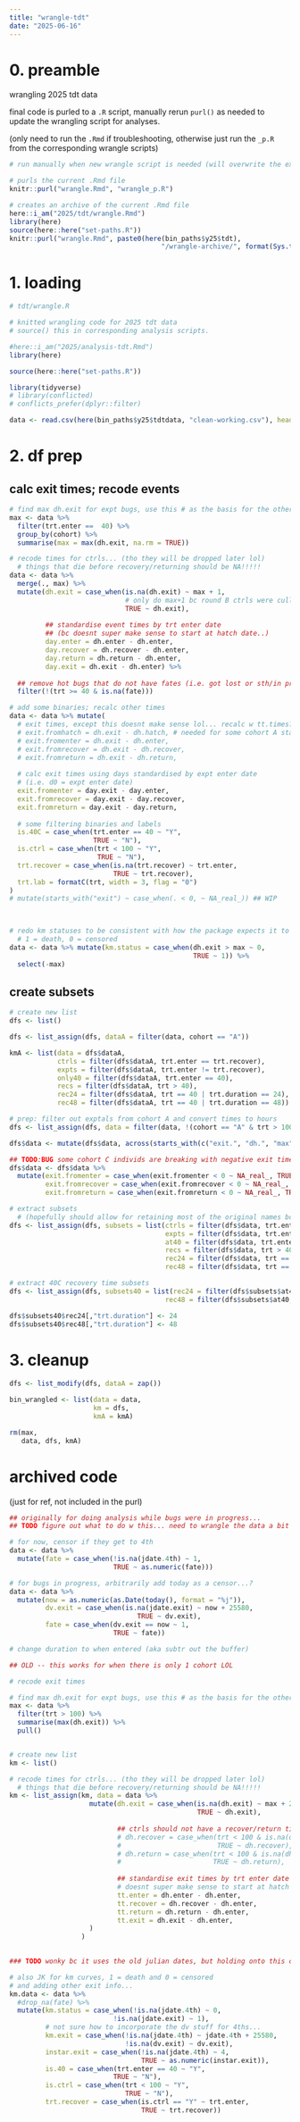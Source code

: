 ```yaml
---
title: "wrangle-tdt"
date: "2025-06-16"
---
```


# 0. preamble

wrangling 2025 tdt data

final code is purled to a `.R` script, manually rerun `purl()` as needed to update the wrangling script for analyses.

(only need to run the `.Rmd` if troubleshooting, otherwise just run the `_p.R` from the corresponding wrangle scripts)

```r
# run manually when new wrangle script is needed (will overwrite the existing .R)

# purls the current .Rmd file
knitr::purl("wrangle.Rmd", "wrangle_p.R")

# creates an archive of the current .Rmd file
here::i_am("2025/tdt/wrangle.Rmd")
library(here)
source(here::here("set-paths.R"))
knitr::purl("wrangle.Rmd", paste0(here(bin_paths$y25$tdt), 
                                      "/wrangle-archive/", format(Sys.time(), "%y%m%d"), "_wrangle_p.R"))
```


# 1. loading

```r
# tdt/wrangle.R

# knitted wrangling code for 2025 tdt data
# source() this in corresponding analysis scripts.
```

```r
#here::i_am("2025/analysis-tdt.Rmd")
library(here)

source(here::here("set-paths.R"))

library(tidyverse)
# library(conflicted)
# conflicts_prefer(dplyr::filter)
```

```r
data <- read.csv(here(bin_paths$y25$tdtdata, "clean-working.csv"), header = TRUE)
```

# 2. df prep

## calc exit times; recode events

```r
# find max dh.exit for expt bugs, use this # as the basis for the others (add +1 to it?)
max <- data %>%
  filter(trt.enter ==  40) %>%
  group_by(cohort) %>%
  summarise(max = max(dh.exit, na.rm = TRUE))

# recode times for ctrls... (tho they will be dropped later lol)
  # things that die before recovery/returning should be NA!!!!!
data <- data %>%
  merge(., max) %>%
  mutate(dh.exit = case_when(is.na(dh.exit) ~ max + 1, 
                             # only do max+1 bc round B ctrls were culled after +1 day
                             TRUE ~ dh.exit), 
         
         ## standardise event times by trt enter date 
         ## (bc doesnt super make sense to start at hatch date..)
         day.enter = dh.enter - dh.enter,
         day.recover = dh.recover - dh.enter,
         day.return = dh.return - dh.enter,
         day.exit = dh.exit - dh.enter) %>%
  
  ## remove hot bugs that do not have fates (i.e. got lost or sth/in progress)
  filter(!(trt >= 40 & is.na(fate)))

```

```r
# add some binaries; recalc other times
data <- data %>% mutate(
  # exit times, except this doesnt make sense lol... recalc w tt.times?
  # exit.fromhatch = dh.exit - dh.hatch, # needed for some cohort A stats if u want to bother fixing this
  # exit.fromenter = dh.exit - dh.enter,
  # exit.fromrecover = dh.exit - dh.recover,
  # exit.fromreturn = dh.exit - dh.return,
  
  # calc exit times using days standardised by expt enter date
  # (i.e. d0 = expt enter date)
  exit.fromenter = day.exit - day.enter,
  exit.fromrecover = day.exit - day.recover,
  exit.fromreturn = day.exit - day.return,
  
  # some filtering binaries and labels
  is.40C = case_when(trt.enter == 40 ~ "Y",
                     TRUE ~ "N"),
  is.ctrl = case_when(trt < 100 ~ "Y",
                      TRUE ~ "N"),
  trt.recover = case_when(is.na(trt.recover) ~ trt.enter,
                          TRUE ~ trt.recover),
  trt.lab = formatC(trt, width = 3, flag = "0")
)
# mutate(starts_with("exit") ~ case_when(. < 0, ~ NA_real_)) ## WIP
                  


# redo km statuses to be consistent with how the package expects it to be coded
  # 1 = death, 0 = censored
data <- data %>% mutate(km.status = case_when(dh.exit > max ~ 0,
                                              TRUE ~ 1)) %>%
  select(-max)
```

## create subsets

```r
# create new list
dfs <- list()
```

```r
dfs <- list_assign(dfs, dataA = filter(data, cohort == "A"))

kmA <- list(data = dfs$dataA,
            ctrls = filter(dfs$dataA, trt.enter == trt.recover),
            expts = filter(dfs$dataA, trt.enter != trt.recover),
            only40 = filter(dfs$dataA, trt.enter == 40),
            recs = filter(dfs$dataA, trt > 40),
            rec24 = filter(dfs$dataA, trt == 40 | trt.duration == 24),
            rec48 = filter(dfs$dataA, trt == 40 | trt.duration == 48))

```

```r
# prep: filter out exptals from cohort A and convert times to hours
dfs <- list_assign(dfs, data = filter(data, !(cohort == "A" & trt > 100))) # keep the ctrls

dfs$data <- mutate(dfs$data, across(starts_with(c("exit.", "dh.", "max", "day.")), ~ . * 24))

## TODO:BUG some cohort C individs are breaking with negative exit times (keep this until fixed)
dfs$data <- dfs$data %>%
  mutate(exit.fromenter = case_when(exit.fromenter < 0 ~ NA_real_, TRUE ~ as.numeric(exit.fromenter)),
         exit.fromrecover = case_when(exit.fromrecover < 0 ~ NA_real_, TRUE ~ as.numeric(exit.fromrecover)),
         exit.fromreturn = case_when(exit.fromreturn < 0 ~ NA_real_, TRUE ~ as.numeric(exit.fromreturn)))

# extract subsets
  # (hopefully should allow for retaining most of the original names bc im too lazy to change them...)
dfs <- list_assign(dfs, subsets = list(ctrls = filter(dfs$data, trt.enter == trt.recover),
                                       expts = filter(dfs$data, trt.enter != trt.recover),
                                       at40 = filter(dfs$data, trt.enter == 40),
                                       recs = filter(dfs$data, trt > 40),
                                       rec24 = filter(dfs$data, trt == 40 | trt.duration == 24),
                                       rec48 = filter(dfs$data, trt == 40 | trt.duration == 48)))

# extract 40C recovery time subsets
dfs <- list_assign(dfs, subsets40 = list(rec24 = filter(dfs$subsets$at40, trt %in% c(40, 119, 126, 133)),
                                       rec48 = filter(dfs$subsets$at40, trt %in% c(40, 219, 226, 233))))

dfs$subsets40$rec24[,"trt.duration"] <- 24
dfs$subsets40$rec48[,"trt.duration"] <- 48
```


# 3. cleanup

```r
dfs <- list_modify(dfs, dataA = zap())

bin_wrangled <- list(data = data,
                     km = dfs,
                     kmA = kmA)

rm(max,
   data, dfs, kmA)
```

# archived code 

(just for ref, not included in the purl)

```r
## originally for doing analysis while bugs were in progress...
## TODO figure out what to do w this... need to wrangle the data a bit tho (see below section)

# for now, censor if they get to 4th
data <- data %>%
  mutate(fate = case_when(!is.na(jdate.4th) ~ 1,
                          TRUE ~ as.numeric(fate)))

# for bugs in progress, arbitrarily add today as a censor...?
data <- data %>%
  mutate(now = as.numeric(as.Date(today(), format = "%j")),
         dv.exit = case_when(is.na(jdate.exit) ~ now + 25580,
                                TRUE ~ dv.exit),
         fate = case_when(dv.exit == now ~ 1,
                          TRUE ~ fate))

# change duration to when entered (aka subtr out the buffer)
```

```r
## OLD -- this works for when there is only 1 cohort LOL

# recode exit times

# find max dh.exit for expt bugs, use this # as the basis for the others (add +1 to it?)
max <- data %>%
  filter(trt > 100) %>%
  summarise(max(dh.exit)) %>%
  pull()


# create new list
km <- list()

# recode times for ctrls... (tho they will be dropped later lol)
  # things that die before recovery/returning should be NA!!!!!
km <- list_assign(km, data = data %>%
                    mutate(dh.exit = case_when(is.na(dh.exit) ~ max + 2, 
                                               TRUE ~ dh.exit),
                           
                           ## ctrls should not have a recover/return time lol
                           # dh.recover = case_when(trt < 100 & is.na(dh.recover) ~ dh.enter,
                           #                        TRUE ~ dh.recover),
                           # dh.return = case_when(trt < 100 & is.na(dh.return) ~ dh.enter,
                           #                       TRUE ~ dh.return),
                           
                           ## standardise exit times by trt enter date (enter date = d0)
                           # doesnt super make sense to start at hatch date..
                           tt.enter = dh.enter - dh.enter,
                           tt.recover = dh.recover - dh.enter,
                           tt.return = dh.return - dh.enter,
                           tt.exit = dh.exit - dh.enter,
                    )
                  )
  
```

```r

### TODO wonky bc it uses the old julian dates, but holding onto this cuz just in case but otherwise rewritten above

# also JK for km curves, 1 = death and 0 = censored
# and adding other exit info...
km.data <- data %>% 
  #drop_na(fate) %>%
  mutate(km.status = case_when(!is.na(jdate.4th) ~ 0,
                          !is.na(jdate.exit) ~ 1),
         # not sure how to incorporate the dv stuff for 4ths...
         km.exit = case_when(!is.na(jdate.4th) ~ jdate.4th + 25580,
                             !is.na(dv.exit) ~ dv.exit),
         instar.exit = case_when(!is.na(jdate.4th) ~ 4,
                                 TRUE ~ as.numeric(instar.exit)),
         is.40 = case_when(trt.enter == 40 ~ "Y",
                          TRUE ~ "N"),
         is.ctrl = case_when(trt < 100 ~ "Y",
                             TRUE ~ "N"),
         trt.recover = case_when(is.ctrl == "Y" ~ trt.enter,
                                 TRUE ~ trt.recover))
```



